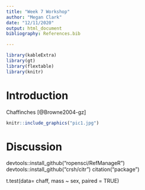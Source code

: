 ```yaml
---
title: "Week 7 Workshop"
author: "Megan Clark"
date: "12/11/2020"
output: html_document
bibliography: References.bib

---
```


```r
library(kableExtra)
library(gt)
library(flextable)
library(knitr)
```

# Introduction
Chaffinches [@Browne2004-gz]
```r
knitr::include_graphics("pic1.jpg")
```

# Discussion
devtools::install_github("ropensci/RefManageR")
devtools::install_github("crsh/citr")
citation("package")

t.test(data= chaff, mass ~ sex, paired = TRUE)











